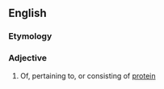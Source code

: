 ==English==

===Etymology===
{{suffix|en|protein|aceous}}

===Adjective===
{{en-adj}}

# Of, pertaining to, or consisting of [[protein]]